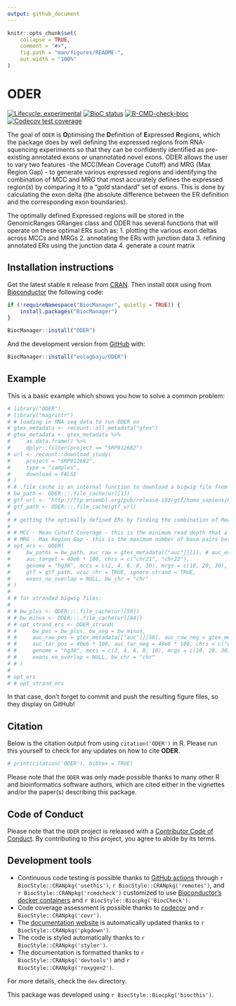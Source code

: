 ```yaml
---
output: github_document
---
```


<!-- README.md is generated from README.Rmd. Please edit that file -->

```r
knitr::opts_chunk$set(
    collapse = TRUE,
    comment = "#>",
    fig.path = "man/figures/README-",
    out.width = "100%"
)
```

# ODER

<!-- badges: start -->
[![Lifecycle: experimental](https://img.shields.io/badge/lifecycle-experimental-orange.svg)](https://lifecycle.r-lib.org/articles/stages.html#experimental)
[![BioC status](http://www.bioconductor.org/shields/build/release/bioc/ODER.svg)](https://bioconductor.org/checkResults/release/bioc-LATEST/ODER)
[![R-CMD-check-bioc](https://github.com/eolagbaju/ODER/workflows/R-CMD-check-bioc/badge.svg)](https://github.com/eolagbaju/ODER/actions)
[![Codecov test coverage](https://codecov.io/gh/eolagbaju/ODER/branch/master/graph/badge.svg)](https://codecov.io/gh/eolagbaju/ODER?branch=master)
<!-- badges: end -->

The goal of `ODER` is **O**ptimising the **D**efinition of **E**xpressed **R**egions, which the package does by well defining the expressed regions from RNA-squencing experiments so that they can be confidently identified as pre-existing annotated exons or unannotated novel exons. ODER allows the user to vary two features -the MCC(Mean Coverage Cutoff) and MRG (Max Region Gap) - to generate various expressed regions and identifying the combination of MCC and MRG that most accurately defines the expressed region(s) by comparing it to a "gold standard" set of exons. This is done by calculating the exon delta (the absolute difference between the ER definition and the corresponding exon boundaries).

The optimally defined Expressed regions will be stored in the GenomicRanges GRanges class and ODER has several functions that will operate on these optimal ERs such as:
1. plotting the various exon deltas across MCCs and MRGs
2. annotating the ERs with junction data
3. refining annotated ERs using the junction data
4. generate a count matrix

## Installation instructions

Get the latest stable `R` release from [CRAN](http://cran.r-project.org/). Then install `ODER` using from [Bioconductor](http://bioconductor.org/) the following code:

```r
if (!requireNamespace("BiocManager", quietly = TRUE)) {
    install.packages("BiocManager")
}

BiocManager::install("ODER")
```

And the development version from [GitHub](https://github.com/eolagbaju/ODER) with:

```r
BiocManager::install("eolagbaju/ODER")
```
## Example

This is a basic example which shows you how to solve a common problem:

```r
# library("ODER")
# library("magrittr")
# # loading in RNA seq data to run ODER on
# gtex_metadata <- recount::all_metadata("gtex")
# gtex_metadata <- gtex_metadata %>%
#     as.data.frame() %>%
#     dplyr::filter(project == "SRP012682")
# url <- recount::download_study(
#     project = "SRP012682",
#     type = "samples",
#     download = FALSE
# )
# # .file_cache is an internal function to download a bigwig file from a link if the file has been downloaded recently, it will be retrieved from a cache
# bw_path <- ODER:::.file_cache(url[1])
# gtf_url <- "http://ftp.ensembl.org/pub/release-103/gtf/homo_sapiens/Homo_sapiens.GRCh38.103.chr.gtf.gz"
# gtf_path <- ODER:::.file_cache(gtf_url)
#
# # getting the optimally defined ERs by finding the combination of Mean Coverage Cut-off and Max Region Gap that gives the smallest exon delta
#
# # MCC - Mean Cutoff Coverage - this is the minimum read depth that a read needs to have to be considered expressed
# # MRG - Max Region Gap - this is the maximum number of base pairs between reads that fall below the MCC before you would not include it as part of the expressed region
# opt_ers <- ODER(
#     bw_paths = bw_path, auc_raw = gtex_metadata[["auc"]][1], # auc_example,
#     auc_target = 40e6 * 100, chrs = c("chr21", "chr22"),
#     genome = "hg38", mccs = c(2, 4, 6, 8, 10), mrgs = c(10, 20, 30),
#     gtf = gtf_path, ucsc_chr = TRUE, ignore.strand = TRUE,
#     exons_no_overlap = NULL, bw_chr = "chr"
# )
#
# # for stranded bigwig files:
#
# # bw_plus <- ODER:::.file_cache(url[58])
# # bw_minus <- ODER:::.file_cache(url[84])
# # opt_strand_ers <- ODER_strand(
# #     bw_pos = bw_plus, bw_neg = bw_minus,
# #     auc_raw_pos = gtex_metadata[["auc"]][58], auc_raw_neg = gtex_metadata[["auc"]][84],
# #     auc_tar_pos = 40e6 * 100, auc_tar_neg = 40e6 * 100, chrs = c("chr21", "chr22"),
# #     genome = "hg38", mccs = c(2, 4, 6, 8, 10), mrgs = c(10, 20, 30), gtf = gtf_path, ucsc_chr = TRUE, ignore.strand = FALSE,
# #     exons_no_overlap = NULL, bw_chr = "chr"
# # )
#
# opt_ers
# # opt_strand_ers
```



In that case, don't forget to commit and push the resulting figure files, so they display on GitHub!

## Citation

Below is the citation output from using `citation('ODER')` in R. Please
run this yourself to check for any updates on how to cite __ODER__.

```r
# print(citation('ODER'), bibtex = TRUE)
```

Please note that the `ODER` was only made possible thanks to many other R and bioinformatics software authors, which are cited either in the vignettes and/or the paper(s) describing this package.

## Code of Conduct

Please note that the `ODER` project is released with a [Contributor Code of Conduct](http://bioconductor.org/about/code-of-conduct/). By contributing to this project, you agree to abide by its terms.

## Development tools

* Continuous code testing is possible thanks to [GitHub actions](https://www.tidyverse.org/blog/2020/04/usethis-1-6-0/)  through `r BiocStyle::CRANpkg('usethis')`, `r BiocStyle::CRANpkg('remotes')`, and `r BiocStyle::CRANpkg('rcmdcheck')` customized to use [Bioconductor's docker containers](https://www.bioconductor.org/help/docker/) and `r BiocStyle::Biocpkg('BiocCheck')`.
* Code coverage assessment is possible thanks to [codecov](https://codecov.io/gh) and `r BiocStyle::CRANpkg('covr')`.
* The [documentation website](http://eolagbaju.github.io/ODER) is automatically updated thanks to `r BiocStyle::CRANpkg('pkgdown')`.
* The code is styled automatically thanks to `r BiocStyle::CRANpkg('styler')`.
* The documentation is formatted thanks to `r BiocStyle::CRANpkg('devtools')` and `r BiocStyle::CRANpkg('roxygen2')`.

For more details, check the `dev` directory.

This package was developed using `r BiocStyle::Biocpkg('biocthis')`.


